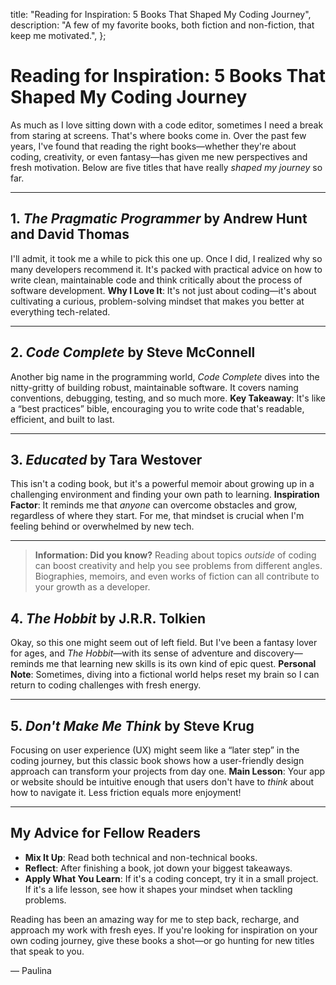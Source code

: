 
  title: "Reading for Inspiration: 5 Books That Shaped My Coding Journey",
  description:
    "A few of my favorite books, both fiction and non-fiction, that keep me motivated.",
};

# Reading for Inspiration: 5 Books That Shaped My Coding Journey

<PublicationDate date="2025-02-15T00:00:00Z" />

As much as I love sitting down with a code editor, sometimes I need a break from staring at screens. That's where books come in. Over the past few years, I've found that reading the right books—whether they're about coding, creativity, or even fantasy—has given me new perspectives and fresh motivation. Below are five titles that have really _shaped my journey_ so far.

---

## 1. _The Pragmatic Programmer_ by Andrew Hunt and David Thomas

I'll admit, it took me a while to pick this one up. Once I did, I realized why so many developers recommend it. It's packed with practical advice on how to write clean, maintainable code and think critically about the process of software development.
**Why I Love It**: It's not just about coding—it's about cultivating a curious, problem-solving mindset that makes you better at everything tech-related.

---

## 2. _Code Complete_ by Steve McConnell

Another big name in the programming world, _Code Complete_ dives into the nitty-gritty of building robust, maintainable software. It covers naming conventions, debugging, testing, and so much more.
**Key Takeaway**: It's like a “best practices” bible, encouraging you to write code that's readable, efficient, and built to last.

---

## 3. _Educated_ by Tara Westover

This isn't a coding book, but it's a powerful memoir about growing up in a challenging environment and finding your own path to learning.
**Inspiration Factor**: It reminds me that _anyone_ can overcome obstacles and grow, regardless of where they start. For me, that mindset is crucial when I'm feeling behind or overwhelmed by new tech.

---

> **Information: Did you know?**
> Reading about topics _outside_ of coding can boost creativity and help you see problems from different angles. Biographies, memoirs, and even works of fiction can all contribute to your growth as a developer.

## 4. _The Hobbit_ by J.R.R. Tolkien

Okay, so this one might seem out of left field. But I've been a fantasy lover for ages, and _The Hobbit_—with its sense of adventure and discovery—reminds me that learning new skills is its own kind of epic quest.
**Personal Note**: Sometimes, diving into a fictional world helps reset my brain so I can return to coding challenges with fresh energy.

---

## 5. _Don't Make Me Think_ by Steve Krug

Focusing on user experience (UX) might seem like a “later step” in the coding journey, but this classic book shows how a user-friendly design approach can transform your projects from day one.
**Main Lesson**: Your app or website should be intuitive enough that users don't have to _think_ about how to navigate it. Less friction equals more enjoyment!

---

## My Advice for Fellow Readers

- **Mix It Up**: Read both technical and non-technical books.
- **Reflect**: After finishing a book, jot down your biggest takeaways.
- **Apply What You Learn**: If it's a coding concept, try it in a small project. If it's a life lesson, see how it shapes your mindset when tackling problems.

Reading has been an amazing way for me to step back, recharge, and approach my work with fresh eyes. If you're looking for inspiration on your own coding journey, give these books a shot—or go hunting for new titles that speak to you.

— Paulina
